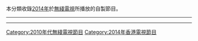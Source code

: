 本分類收錄[[2014年|2014年]]於[[無綫電視|無綫電視]]所播放的自製節目。

----

{{cat year nav
| year = 2014
| cat = 無綫電視節目
| sortkey = 無綫電視節目
| article = 無綫電視節目
| in =
}}
----

[[Category:2010年代無綫電視節目|Category:2010年代無綫電視節目]]
[[Category:2014年香港電視節目|Category:2014年香港電視節目]]